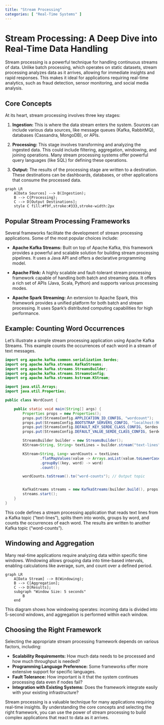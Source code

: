 ```yaml
---
title: "Stream Processing"
categories: [ "Real-Time Systems" ]
---
```


# Stream Processing: A Deep Dive into Real-Time Data Handling

Stream processing is a powerful technique for handling continuous streams of data. Unlike batch processing, which operates on static datasets, stream processing analyzes data as it arrives, allowing for immediate insights and rapid responses. This makes it ideal for applications requiring real-time analytics, such as fraud detection, sensor monitoring, and social media analysis.

## Core Concepts

At its heart, stream processing involves three key stages:

1.  **Ingestion:** This is where the data stream enters the system. Sources can include various data sources, like message queues (Kafka, RabbitMQ), databases (Cassandra, MongoDB), or APIs.

2.  **Processing:** This stage involves transforming and analyzing the ingested data. This could include filtering, aggregation, windowing, and joining operations. Many stream processing systems offer powerful query languages (like SQL) for defining these operations.

3.  **Output:** The results of the processing stage are written to a destination. These destinations can be dashboards, databases, or other applications that consume the processed data.

```mermaid
graph LR
    A[Data Sources] --> B(Ingestion);
    B --> C{Processing};
    C --> D[Output Destinations];
    style C fill:#f9f,stroke:#333,stroke-width:2px
```

## Popular Stream Processing Frameworks

Several frameworks facilitate the development of stream processing applications. Some of the most popular choices include:

-   **Apache Kafka Streams:** Built on top of Apache Kafka, this framework provides a powerful and scalable solution for building stream processing pipelines. It uses a Java API and offers a declarative programming model.

-   **Apache Flink:** A highly scalable and fault-tolerant stream processing framework capable of handling both batch and streaming data. It offers a rich set of APIs (Java, Scala, Python) and supports various processing modes.

-   **Apache Spark Streaming:** An extension to Apache Spark, this framework provides a unified platform for both batch and stream processing. It uses Spark's distributed computing capabilities for high performance.

## Example: Counting Word Occurrences

Let's illustrate a simple stream processing application using Apache Kafka Streams. This example counts the occurrences of each word in a stream of text messages.

``` java
import org.apache.kafka.common.serialization.Serdes;
import org.apache.kafka.streams.KafkaStreams;
import org.apache.kafka.streams.StreamsBuilder;
import org.apache.kafka.streams.StreamsConfig;
import org.apache.kafka.streams.kstream.KStream;

import java.util.Arrays;
import java.util.Properties;

public class WordCount {

    public static void main(String[] args) {
        Properties props = new Properties();
        props.put(StreamsConfig.APPLICATION_ID_CONFIG, "wordcount");
        props.put(StreamsConfig.BOOTSTRAP_SERVERS_CONFIG, "localhost:9092"); // Replace with your Kafka brokers
        props.put(StreamsConfig.DEFAULT_KEY_SERDE_CLASS_CONFIG, Serdes.String().getClass());
        props.put(StreamsConfig.DEFAULT_VALUE_SERDE_CLASS_CONFIG, Serdes.String().getClass());

        StreamsBuilder builder = new StreamsBuilder();
        KStream<String, String> textLines = builder.stream("text-lines"); // Input topic

        KStream<String, Long> wordCounts = textLines
                .flatMapValues(value -> Arrays.asList(value.toLowerCase().split("\\W+")))
                .groupBy((key, word) -> word)
                .count();

        wordCounts.toStream().to("word-counts"); // Output topic


        KafkaStreams streams = new KafkaStreams(builder.build(), props);
        streams.start();
    }
}
```

This code defines a stream processing application that reads text lines from a Kafka topic ("text-lines"), splits them into words, groups by word, and counts the occurrences of each word. The results are written to another Kafka topic ("word-counts").

## Windowing and Aggregation

Many real-time applications require analyzing data within specific time windows. Windowing allows grouping data into time-based intervals, enabling calculations like average, sum, and count over a defined period.

```mermaid
graph LR
    A[Data Stream] --> B(Windowing);
    B --> C[Aggregation];
    C --> D[Results];
    subgraph "Window Size: 5 seconds"
        B
    end
```

This diagram shows how windowing operates: incoming data is divided into 5-second windows, and aggregation is performed within each window.

## Choosing the Right Framework

Selecting the appropriate stream processing framework depends on various factors, including:

-   **Scalability Requirements:** How much data needs to be processed and how much throughput is needed?
-   **Programming Language Preference:** Some frameworks offer more extensive support for specific languages.
-   **Fault Tolerance:** How important is it that the system continues processing data even if nodes fail?
-   **Integration with Existing Systems:** Does the framework integrate easily with your existing infrastructure?

Stream processing is a valuable technique for many applications requiring real-time insights. By understanding the core concepts and selecting the right framework, you can use the power of stream processing to build complex applications that react to data as it arrives.